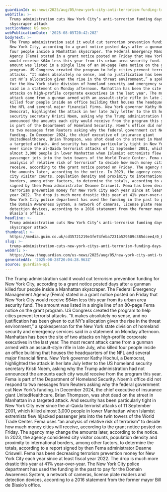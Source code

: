 ```yaml
---
guardianId: us-news/2025/aug/05/new-york-city-anti-terrorism-funding-trump-cuts
webTitle: >-
  Trump administration cuts New York City’s anti-terrorism funding days after
  skyscraper attack
sectionName: US news
webPublicationDate: '2025-08-05T20:42:20Z'
bodyText: >-
  The Trump administration said it would cut terrorism prevention funding for
  New York City, according to a grant notice posted days after a gunman killed
  four people inside a Manhattan skyscraper. The Federal Emergency Management
  Agency (Fema) stated in a grant notice posted on Friday that New York City
  would receive $64m less this year from its urban area security fund. The
  amount was listed in a single line of an 80-page Fema notice on the grant
  program. US Congress created the program to help cities prevent terrorist
  attacks. “It makes absolutely no sense, and no justification has been given to
  cut NY’s allocation given the rise in the threat environment,” a spokesperson
  for the New York state division of homeland security and emergency services
  said in a statement on Monday afternoon. Manhattan has been the site of two
  attacks on high-profile corporate executives in the last year. The most recent
  attack came from a gunman armed with an assault-style rifle in late July, who
  killed four people inside an office building that houses the headquarters of
  the NFL and several major financial firms. New York governor Kathy Hochul, a
  Democrat, highlighted the attack in her late July letter to the US homeland
  security secretary Kristi Noem, asking why the Trump administration had not
  announced the amounts each city would receive from the program this year. Fema
  is part of the Department of Homeland Security. Noem’s office did not respond
  to two messages from Reuters asking why the federal government cut New York’s
  funding. In December 2024, the chief executive of insurance giant
  UnitedHealthcare, Brian Thompson, was shot dead on the street in Manhattan in
  a targeted attack. And security has been particularly tight in New York City
  ever since the al-Qaida terrorist attacks of 11 September 2001, which killed
  almost 3,000 people in lower Manhattan when Islamist extremists flew hijacked
  passenger jets into the twin towers of the World Trade Center. Fema uses “an
  analysis of relative risk of terrorism” to decide how much money cities will
  receive, according to the grant notice posted on Friday. The agency may change
  the amounts later, according to the notice. In 2023, the agency considered
  city visitor counts, population density and proximity to international
  borders, among other factors, to determine the totals, according to a report
  signed by then Fema administrator Deanne Criswell. Fema has been decreasing
  terrorism prevention money for New York City each year since at least fiscal
  year 2022. The drop is much more drastic this year at 41% year-over-year. The
  New York City police department has used the funding in the past to pay for
  the Domain Awareness System, a network of cameras, license plate readers and
  detection devices, according to a 2016 statement from the former mayor Bill de
  Blasio’s office.
headline: >-
  Trump administration cuts New York City’s anti-terrorism funding days after
  skyscraper attack
thumbnail: >-
  https://media.guim.co.uk/cd35721219e3fe74feba7231b529509c385dcee4/0_0_3781_3025/500.jpg
slug: >-
  trump-administration-cuts-new-york-citys-anti-terrorism-funding-days-after-skyscraper-attack
webUrl: >-
  https://www.theguardian.com/us-news/2025/aug/05/new-york-city-anti-terrorism-funding-trump-cuts
generatedAt: '2025-08-28T20:04:28.963Z'
source: guardian-api
---
```

The Trump administration said it would cut terrorism prevention funding for New York City, according to a grant notice posted days after a gunman killed four people inside a Manhattan skyscraper. The Federal Emergency Management Agency (Fema) stated in a grant notice posted on Friday that New York City would receive $64m less this year from its urban area security fund. The amount was listed in a single line of an 80-page Fema notice on the grant program. US Congress created the program to help cities prevent terrorist attacks. “It makes absolutely no sense, and no justification has been given to cut NY’s allocation given the rise in the threat environment,” a spokesperson for the New York state division of homeland security and emergency services said in a statement on Monday afternoon. Manhattan has been the site of two attacks on high-profile corporate executives in the last year. The most recent attack came from a gunman armed with an assault-style rifle in late July, who killed four people inside an office building that houses the headquarters of the NFL and several major financial firms. New York governor Kathy Hochul, a Democrat, highlighted the attack in her late July letter to the US homeland security secretary Kristi Noem, asking why the Trump administration had not announced the amounts each city would receive from the program this year. Fema is part of the Department of Homeland Security. Noem’s office did not respond to two messages from Reuters asking why the federal government cut New York’s funding. In December 2024, the chief executive of insurance giant UnitedHealthcare, Brian Thompson, was shot dead on the street in Manhattan in a targeted attack. And security has been particularly tight in New York City ever since the al-Qaida terrorist attacks of 11 September 2001, which killed almost 3,000 people in lower Manhattan when Islamist extremists flew hijacked passenger jets into the twin towers of the World Trade Center. Fema uses “an analysis of relative risk of terrorism” to decide how much money cities will receive, according to the grant notice posted on Friday. The agency may change the amounts later, according to the notice. In 2023, the agency considered city visitor counts, population density and proximity to international borders, among other factors, to determine the totals, according to a report signed by then Fema administrator Deanne Criswell. Fema has been decreasing terrorism prevention money for New York City each year since at least fiscal year 2022. The drop is much more drastic this year at 41% year-over-year. The New York City police department has used the funding in the past to pay for the Domain Awareness System, a network of cameras, license plate readers and detection devices, according to a 2016 statement from the former mayor Bill de Blasio’s office.
